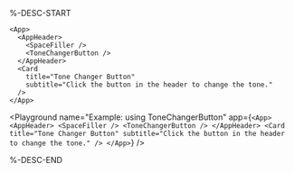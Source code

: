 %-DESC-START

```ueml {4} copy
<App>
  <AppHeader>
    <SpaceFiller />
    <ToneChangerButton />
  </AppHeader>
  <Card
    title="Tone Changer Button"
    subtitle="Click the button in the header to change the tone."
  />
</App>
```

<Playground
  name="Example: using ToneChangerButton"
  app={`
  <App>
    <AppHeader>
      <SpaceFiller />
      <ToneChangerButton />
    </AppHeader>
    <Card
      title="Tone Changer Button"
      subtitle="Click the button in the header to change the tone."
    />
  </App>
  `}
/>


%-DESC-END